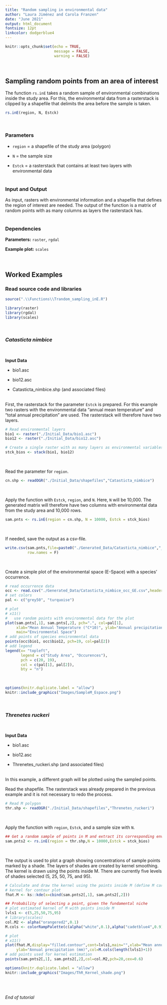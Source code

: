 ```yaml
---
title: "Random sampling in environmental data"
author: "Laura Jiménez and Carola Franzen"
date: "June 2021"
output: html_document
fontsize: 12pt
linkcolor: dodgerblue4
---
```


```r
knitr::opts_chunk$set(echo = TRUE,
                      message = FALSE,
                      warning = FALSE)
```
\

## Sampling random points from an area of interest

The function `rs.inE` takes a random sample of environmental combinations inside the study area. For this, the environmental data from a rasterstack is clipped by a shapefile that delimits the area before the sample is taken.

```r
rs.inE(region, N, Estck)
```
\

### Parameters


- `region` = a shapefile of the study area (polygon)

- `N` = the sample size

- `Estck` = a rasterstack that contains at least two layers with environmental data
\
\

### Input and Output

As input, rasters with environmental information and a shapefile that defines the region of interest are needed. 
The output of the function is a matrix of random points with as many columns as layers the rasterstack has.
\
\

### Dependencies


**Parameters:** `raster`, `rgdal`

**Example plot:** `scales`
\

\

## Worked Examples

### Read source code and libraries

```r
source(".\\Functions\\Trandom_sampling_inE.R")
```


```r
library(raster)
library(rgdal)
library(scales)
```
\


### *Catasticta nimbice*
\

**Input Data**
\

- bio1.asc

- bio12.asc

- Catasticta_nimbice.shp (and associated files)
\
\

First, the rasterstack for the parameter `Estck` is prepared. For this example two rasters with the environmental data "annual mean temperature" and "total annual precipitation" are used. The rasterstack will therefore have two layers.
```r
# Read environmental layers
bio1 <- raster("./Initial_Data/bio1.asc")
bio12 <- raster("./Initial_Data/bio12.asc")

# Create a single raster with as many layers as environmental variables
stck_bios <- stack(bio1, bio12)
```
\

Read the parameter for `region`.
```r
cn.shp <- readOGR("./Initial_Data/shapefiles","Catasticta_nimbice")
```
\

Apply the function with `Estck`, `region`, and `N`. Here, `N` will be 10,000. The generated matrix will therefore have two columns with environmental data from the study area and 10,000 rows.
```r
sam.pnts <- rs.inE(region = cn.shp, N = 10000, Estck = stck_bios)
```
\

If needed, save the output as a csv-file.
```r
write.csv(sam.pnts,file=paste0("./Generated_Data/Catasticta_nimbice","_M_E.csv"),
          row.names = F)
```
\

Create a simple plot of the environmental space (E-Space) with a species' occurrence.
```r
# read occurrence data
occ <- read.csv("./Generated_Data/Catasticta_nimbice_occ_GE.csv",header=T) 
# set colors
pal <- c("grey50", "turquoise")

# plot
# x11()
#   use random points with environmental data for the plot
plot(sam.pnts[,1], sam.pnts[,2], pch=".", col=pal[1], 
     xlab="Mean Annual Temperature (°C*10)", ylab="Annual precipitation (mm)", 
     main="Environmental Space") 
# add points of species environmental data
points(occ$bio1, occ$bio12, pch=19, col=pal[2])
# add legend
legend(x= "topleft",
       legend = c("Study Area", "Occurences"),
       pch = c(20, 19),
       col = c(pal[1], pal[2]),
       bty = "n")
```
\
```r
options(knitr.duplicate.label = "allow")
knitr::include_graphics("Images/SampleM_Espace.png")
```
\


### *Threnetes ruckeri*
\

**Input Data**
\

- bio1.asc

- bio12.asc

- Threnetes_ruckeri.shp (and associated files)
\
\

In this example, a different graph will be plotted using the sampled points.

Read the shapefile. The rasterstack was already prepared in the previous example and it is not necessary to redo the process.
```r
# Read M polygon
thr.shp <- readOGR("./Initial_Data/shapefiles","Threnetes_ruckeri")

```
\

Apply the function with `region`, `Estck`, and a sample size with `N`.
```r
## Get a random sample of points in M and extract its corresponding environmental values
sam.pnts2 <- rs.inE(region = thr.shp,N = 10000,Estck = stck_bios)

```
\

The output is used to plot a graph showing concentrations of sample points marked by a shade. The layers of shades are created by kernel smoothing. The kernel is drawn using the points inside M. There are currently five levels of shades selected (5, 25, 50, 75, and 95). 
<!-- what does "probability of selecting a point" here mean? --> 
```r
# Calculate and draw the kernel using the points inside M (define M carefully)
# kernel for contour plot
fhat.M <- ks::kde(x=cbind(sam.pnts2[,1], sam.pnts2[,2]))

## Probability of selecting a point, given the fundamental niche
# plot estimated kernel of M with points inside M
lvls1 <- c(5,25,50,75,95)
# library(scales)
col.M2 <- alpha("orangered2",0.1)
M.cols <- colorRampPalette(c(alpha("white",0.1),alpha("cadetblue4",0.9)))

# plot
# x11()
plot(fhat.M,display="filled.contour",cont=lvls1,main="",xlab="Mean annual temperature (°C*10)",
     ylab="Annual precipitation (mm)",col=M.cols(length(lvls1)+1))
# add points used for kernel estimation
points(sam.pnts2[,1], sam.pnts2[,2],col=col.M2,pch=20,cex=0.6)

```

```r
options(knitr.duplicate.label = "allow")
knitr::include_graphics("Images/ThR_Kernel_shade.png")
```
\
\

*End of tutorial*


